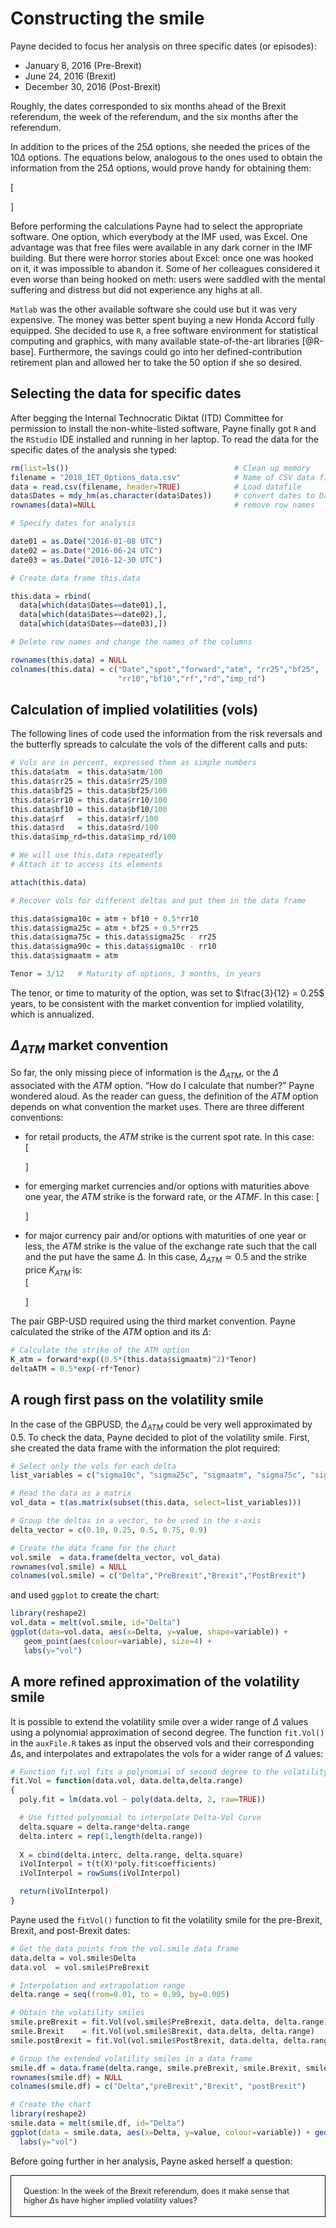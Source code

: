 # Constructing the smile

Payne decided to focus her analysis on three specific dates (or episodes):

- January 8, 2016 (Pre-Brexit)
- June 24, 2016 (Brexit)
- December 30, 2016 (Post-Brexit)

Roughly, the dates corresponded to six months ahead of the Brexit referendum, the week of the referendum, and the six months after the referendum.

In addition to the prices of the 25$\Delta$ options, she needed the prices of the 10$\Delta$ options. The equations below, analogous to the ones used to obtain the information from the 25$\Delta$ options, would prove handy for obtaining them: 

\[
\begin{aligned}
  \sigma_{10\Delta C} &= \sigma_{ATM} + BF_{10\Delta} + \frac{1}{2} RR_{10\Delta}\\
  \sigma_{10\Delta P} &= \sigma_{ATM} + BF_{10\Delta} - \frac{1}{2} RR_{10\Delta}\\
  \sigma_{90\Delta C} &= \sigma_{10\Delta P}
\end{aligned}
\]

Before performing the calculations Payne had to select the appropriate software. One option, which everybody at the IMF used, was Excel. One advantage was that free files were available in any dark corner in the IMF building. But there were horror stories about Excel: once one was hooked on it, it was impossible to abandon it. Some of her colleagues considered it even worse than being hooked on meth: users were saddled with the mental suffering and distress but did not experience any highs at all. 

`Matlab` was the other available software she could use but it was very expensive. The money was better spent buying a new Honda Accord fully equipped. She decided to use `R`, a free software environment for statistical computing and graphics, with many available state-of-the-art libraries [@R-base]. Furthermore, the savings could go into her defined-contribution retirement plan and allowed her to take the 50 option if she so desired.

## Selecting the data for specific dates

After begging the Internal Technocratic Diktat (ITD) Committee for permission to install the non-white-listed software, Payne finally got `R` and the `RStudio` IDE installed and running in her laptop. To read the data for the specific dates of the analysis she typed:

```r

rm(list=ls())                                     # Clean up memory
filename = "2018_IET_Options_data.csv"            # Name of CSV data file
data = read.csv(filename, header=TRUE)            # Load datafile
data$Dates = mdy_hm(as.character(data$Dates))     # convert dates to Date class
rownames(data)=NULL                               # remove row names

# Specify dates for analysis

date01 = as.Date("2016-01-08 UTC")                 
date02 = as.Date("2016-06-24 UTC")
date03 = as.Date("2016-12-30 UTC")

# Create data frame this.data

this.data = rbind(
  data[which(data$Dates==date01),],
  data[which(data$Dates==date02),],
  data[which(data$Dates==date03),])

# Delete row names and change the names of the columns

rownames(this.data) = NULL
colnames(this.data) = c("Date","spot","forward","atm", "rr25","bf25",
                        "rr10","bf10","rf","rd","imp_rd")
```

## Calculation of implied volatilities (vols)

The following lines of code used the information from the risk reversals and the butterfly spreads to calculate the vols of the different calls and puts:

```r
# Vols are in percent, expressed them as simple numbers
this.data$atm  = this.data$atm/100
this.data$rr25 = this.data$rr25/100
this.data$bf25 = this.data$bf25/100
this.data$rr10 = this.data$rr10/100
this.data$bf10 = this.data$bf10/100
this.data$rf   = this.data$rf/100
this.data$rd   = this.data$rd/100
this.data$imp_rd=this.data$imp_rd/100

# We will use this.data repeatedly
# Attach it to access its elements

attach(this.data)     

# Recover vols for different deltas and put them in the data frame

this.data$sigma10c = atm + bf10 + 0.5*rr10
this.data$sigma25c = atm + bf25 + 0.5*rr25
this.data$sigma75c = this.data$sigma25c - rr25
this.data$sigma90c = this.data$sigma10c - rr10
this.data$sigmaatm = atm

Tenor = 3/12   # Maturity of options, 3 months, in years
```

The tenor, or time to maturity of the option, was set to $\frac{3}{12} = 0.25$ years, to be consistent with the market convention for implied volatility, which is annualized.

## $\Delta_{ATM}$ market convention

So far, the only missing piece of information is the $\Delta_{ATM}$, or the $\Delta$ associated with the $ATM$ option. 
"How do I calculate that number?" Payne wondered aloud. As the reader can guess, the definition of the $ATM$ option depends on what convention the market uses. There are three different conventions:

- for retail products, the $ATM$ strike is the current spot rate. In this case:
\
\[
\begin{aligned}
K_{ATM} &= S\\
\Delta_{ATM} &= N \left(\frac{\log(F/S) + \frac{1}{2} \sigma_{ATM}^2 T}{\sigma_{ATM} \sqrt T} \right)
\end{aligned}
\]

- for emerging market currencies and/or options with maturities above one year, the $ATM$ strike is the forward rate, or the $ATMF$. In this case:
\[
\begin{aligned}
K_{ATM} &= F\\
\Delta_{ATM} &= \exp(-Rf \times T)N(\frac{1}{2}\sigma_{ATM} \sqrt T) 
\end{aligned}
\]

- for major currency pair and/or options with maturities of one year or less, the $ATM$ strike is the value of the exchange rate such that the call and the put have the same $\Delta$. In this case, $\Delta_{ATM} \simeq 0.5$ and the strike price $K_{ATM}$ is:
\
\[
\begin{aligned}
 K_{ATM} &= F \times \exp\left( 0.5 \sigma^2_{ATM}\times T \right)\\
 \Delta_{ATM} &= 0.5\times exp(-Rf \times T) \simeq 0.5 
\end{aligned}
\]

The pair GBP-USD required using the third market convention. Payne calculated the strike of the $ATM$ option and its $\Delta$:

```r
# Calculate the strike of the ATM option
K_atm = forward*exp((0.5*(this.data$sigmaatm)^2)*Tenor)
deltaATM = 0.5*exp(-rf*Tenor)
```

## A rough first pass on the volatility smile

In the case of the GBPUSD, the $\Delta_{ATM}$ could be very well approximated by $0.5$. To check the data, Payne decided to plot of the volatility smile. First, she created the data frame with the information the plot required:

```r

# Select only the vols for each delta
list_variables = c("sigma10c", "sigma25c", "sigmaatm", "sigma75c", "sigma90c")

# Read the data as a matrix
vol_data = t(as.matrix(subset(this.data, select=list_variables)))

# Group the deltas in a vector, to be used in the x-axis
delta_vector = c(0.10, 0.25, 0.5, 0.75, 0.9)

# Create the data frame for the chart
vol.smile  = data.frame(delta_vector, vol_data)   
rownames(vol.smile) = NULL
colnames(vol.smile) = c("Delta","PreBrexit","Brexit","PostBrexit")

```

and used `ggplot` to create the chart:

```r

library(reshape2)
vol.data = melt(vol.smile, id="Delta")
ggplot(data=vol.data, aes(x=Delta, y=value, shape=variable)) +
   geom_point(aes(colour=variable), size=4) +
   labs(y="vol")
```


## A more refined approximation of the volatility smile

It is possible to extend the volatility smile over a wider range of $\Delta$ values using a polynomial approximation of second degree. The function `fit.Vol()` in the `auxFile.R` takes as input the observed vols and their corresponding $\Delta$s, and interpolates and extrapolates the vols for a wider range of $\Delta$ values:

```r

# Function fit.vol fits a polynomial of second degree to the volatility smile
fit.Vol = function(data.vol, data.delta,delta.range)
{
  poly.fit = lm(data.vol ~ poly(data.delta, 2, raw=TRUE))  

  # Use fitted polynomial to interpolate Delta-Vol Curve
  delta.square = delta.range*delta.range
  delta.interc = rep(1,length(delta.range))
  
  X = cbind(delta.interc, delta.range, delta.square)
  iVolInterpol = t(t(X)*poly.fit$coefficients)
  iVolInterpol = rowSums(iVolInterpol)

  return(iVolInterpol)
}
```

Payne used the `fitVol()` function to fit the volatility smile for the pre-Brexit, Brexit, and post-Brexit dates:

```r
# Get the data points from the vol.smile data frame
data.delta = vol.smile$Delta
data.vol  = vol.smile$PreBrexit

# Interpolation and extrapolation range
delta.range = seq(from=0.01, to = 0.99, by=0.005)

# Obtain the volatility smiles
smile.preBrexit = fit.Vol(vol.smile$PreBrexit, data.delta, delta.range)
smile.Brexit    = fit.Vol(vol.smile$Brexit, data.delta, delta.range)
smile.postBrexit = fit.Vol(vol.smile$PostBrexit, data.delta, delta.range)

# Group the extended volatility smiles in a data frame
smile.df = data.frame(delta.range, smile.preBrexit, smile.Brexit, smile.postBrexit)
rownames(smile.df) = NULL
colnames(smile.df) = c("Delta","preBrexit","Brexit", "postBrexit")

# Create the chart
library(reshape2)
smile.data = melt(smile.df, id="Delta")
ggplot(data = smile.data, aes(x=Delta, y=value, colour=variable)) + geom_line(size=1) +
  labs(y="vol")
```

Before going further in her analysis, Payne asked herself a question:

<div style = "width:auto; height:auto; padding-top:5px; 
padding-bottom:5px; padding-left:20px; padding-right:20px; font-size:90%; border:1px solid black">
Question: In the week of the Brexit referendum, does it make sense that higher $\Delta$s have higher implied volatility values?
</div>
